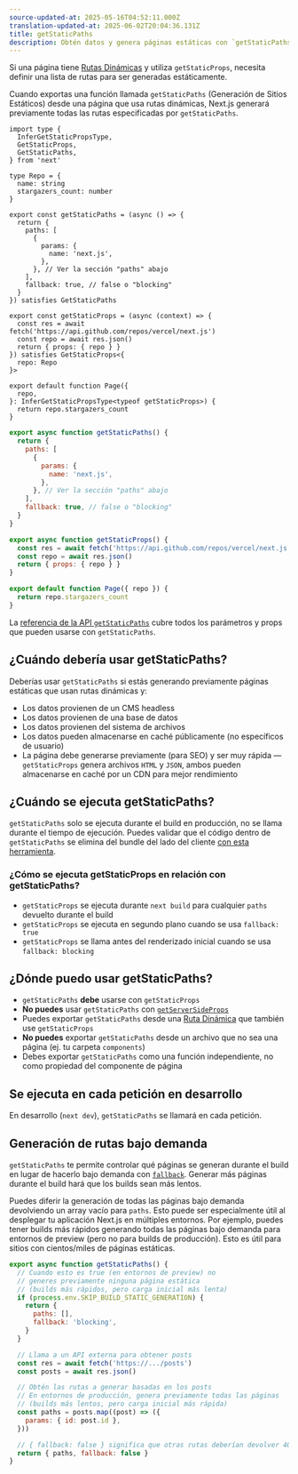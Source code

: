 ```yaml
---
source-updated-at: 2025-05-16T04:52:11.000Z
translation-updated-at: 2025-06-02T20:04:36.131Z
title: getStaticPaths
description: Obtén datos y genera páginas estáticas con `getStaticPaths`. Conoce más sobre esta API para la obtención de datos en Next.js.
---
```


Si una página tiene [Rutas Dinámicas](/docs/pages/building-your-application/routing/dynamic-routes) y utiliza `getStaticProps`, necesita definir una lista de rutas para ser generadas estáticamente.

Cuando exportas una función llamada `getStaticPaths` (Generación de Sitios Estáticos) desde una página que usa rutas dinámicas, Next.js generará previamente todas las rutas especificadas por `getStaticPaths`.

```tsx filename="pages/repo/[name].tsx" switcher
import type {
  InferGetStaticPropsType,
  GetStaticProps,
  GetStaticPaths,
} from 'next'

type Repo = {
  name: string
  stargazers_count: number
}

export const getStaticPaths = (async () => {
  return {
    paths: [
      {
        params: {
          name: 'next.js',
        },
      }, // Ver la sección "paths" abajo
    ],
    fallback: true, // false o "blocking"
  }
}) satisfies GetStaticPaths

export const getStaticProps = (async (context) => {
  const res = await fetch('https://api.github.com/repos/vercel/next.js')
  const repo = await res.json()
  return { props: { repo } }
}) satisfies GetStaticProps<{
  repo: Repo
}>

export default function Page({
  repo,
}: InferGetStaticPropsType<typeof getStaticProps>) {
  return repo.stargazers_count
}
```

```jsx filename="pages/repo/[name].js" switcher
export async function getStaticPaths() {
  return {
    paths: [
      {
        params: {
          name: 'next.js',
        },
      }, // Ver la sección "paths" abajo
    ],
    fallback: true, // false o "blocking"
  }
}

export async function getStaticProps() {
  const res = await fetch('https://api.github.com/repos/vercel/next.js')
  const repo = await res.json()
  return { props: { repo } }
}

export default function Page({ repo }) {
  return repo.stargazers_count
}
```

La [referencia de la API `getStaticPaths`](/docs/pages/api-reference/functions/get-static-paths) cubre todos los parámetros y props que pueden usarse con `getStaticPaths`.

## ¿Cuándo debería usar getStaticPaths?

Deberías usar `getStaticPaths` si estás generando previamente páginas estáticas que usan rutas dinámicas y:

- Los datos provienen de un CMS headless
- Los datos provienen de una base de datos
- Los datos provienen del sistema de archivos
- Los datos pueden almacenarse en caché públicamente (no específicos de usuario)
- La página debe generarse previamente (para SEO) y ser muy rápida — `getStaticProps` genera archivos `HTML` y `JSON`, ambos pueden almacenarse en caché por un CDN para mejor rendimiento

## ¿Cuándo se ejecuta getStaticPaths?

`getStaticPaths` solo se ejecuta durante el build en producción, no se llama durante el tiempo de ejecución. Puedes validar que el código dentro de `getStaticPaths` se elimina del bundle del lado del cliente [con esta herramienta](https://next-code-elimination.vercel.app/).

### ¿Cómo se ejecuta getStaticProps en relación con getStaticPaths?

- `getStaticProps` se ejecuta durante `next build` para cualquier `paths` devuelto durante el build
- `getStaticProps` se ejecuta en segundo plano cuando se usa `fallback: true`
- `getStaticProps` se llama antes del renderizado inicial cuando se usa `fallback: blocking`

## ¿Dónde puedo usar getStaticPaths?

- `getStaticPaths` **debe** usarse con `getStaticProps`
- **No puedes** usar `getStaticPaths` con [`getServerSideProps`](/docs/pages/building-your-application/data-fetching/get-server-side-props)
- Puedes exportar `getStaticPaths` desde una [Ruta Dinámica](/docs/pages/building-your-application/routing/dynamic-routes) que también use `getStaticProps`
- **No puedes** exportar `getStaticPaths` desde un archivo que no sea una página (ej. tu carpeta `components`)
- Debes exportar `getStaticPaths` como una función independiente, no como propiedad del componente de página

## Se ejecuta en cada petición en desarrollo

En desarrollo (`next dev`), `getStaticPaths` se llamará en cada petición.

## Generación de rutas bajo demanda

`getStaticPaths` te permite controlar qué páginas se generan durante el build en lugar de hacerlo bajo demanda con [`fallback`](/docs/pages/api-reference/functions/get-static-paths#fallback-blocking). Generar más páginas durante el build hará que los builds sean más lentos.

Puedes diferir la generación de todas las páginas bajo demanda devolviendo un array vacío para `paths`. Esto puede ser especialmente útil al desplegar tu aplicación Next.js en múltiples entornos. Por ejemplo, puedes tener builds más rápidos generando todas las páginas bajo demanda para entornos de preview (pero no para builds de producción). Esto es útil para sitios con cientos/miles de páginas estáticas.

```jsx filename="pages/posts/[id].js"
export async function getStaticPaths() {
  // Cuando esto es true (en entornos de preview) no
  // generes previamente ninguna página estática
  // (builds más rápidos, pero carga inicial más lenta)
  if (process.env.SKIP_BUILD_STATIC_GENERATION) {
    return {
      paths: [],
      fallback: 'blocking',
    }
  }

  // Llama a un API externa para obtener posts
  const res = await fetch('https://.../posts')
  const posts = await res.json()

  // Obtén las rutas a generar basadas en los posts
  // En entornos de producción, genera previamente todas las páginas
  // (builds más lentos, pero carga inicial más rápida)
  const paths = posts.map((post) => ({
    params: { id: post.id },
  }))

  // { fallback: false } significa que otras rutas deberían devolver 404
  return { paths, fallback: false }
}
```